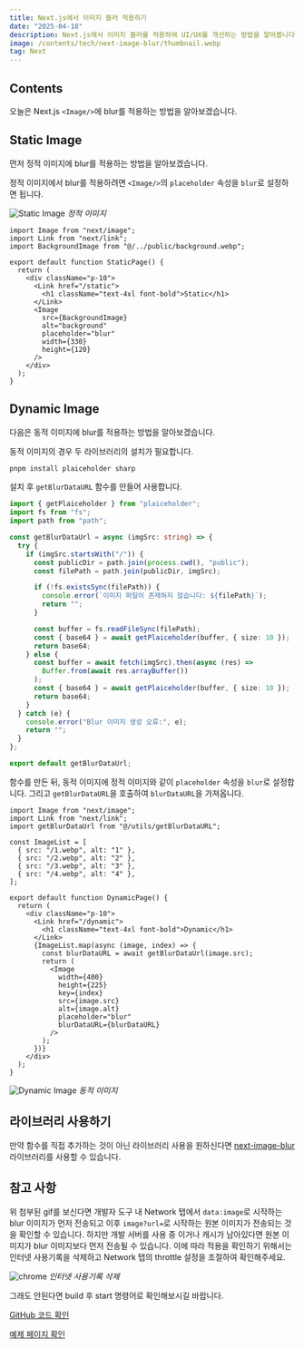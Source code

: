 ```yaml
---
title: Next.js에서 이미지 블러 적용하기
date: "2025-04-18"
description: Next.js에서 이미지 블러를 적용하여 UI/UX를 개선하는 방법을 알아봅니다.
image: /contents/tech/next-image-blur/thumbnail.webp
tag: Next
---
```


## Contents

오늘은 Next.js `<Image/>`에 blur를 적용하는 방법을 알아보겠습니다.

## Static Image

먼저 정적 이미지에 blur를 적용하는 방법을 알아보겠습니다.

정적 이미지에서 blur를 적용하려면 `<Image/>`의 `placeholder` 속성을 `blur`로 설정하면 됩니다.

![Static Image](/contents/tech/next-image-blur/static.gif) _정적 이미지_

```tsx:src/app/static/page.tsx
import Image from "next/image";
import Link from "next/link";
import BackgroundImage from "@/../public/background.webp";

export default function StaticPage() {
  return (
    <div className="p-10">
      <Link href="/static">
        <h1 className="text-4xl font-bold">Static</h1>
      </Link>
      <Image
        src={BackgroundImage}
        alt="background"
        placeholder="blur"
        width={330}
        height={120}
      />
    </div>
  );
}
```

## Dynamic Image

다음은 동적 이미지에 blur를 적용하는 방법을 알아보겠습니다.

동적 이미지의 경우 두 라이브러리의 설치가 필요합니다.

```bash
pnpm install plaiceholder sharp
```

설치 후 `getBlurDataURL` 함수를 만들어 사용합니다.

```ts:src/utils/getBlurDataURL.ts
import { getPlaiceholder } from "plaiceholder";
import fs from "fs";
import path from "path";

const getBlurDataUrl = async (imgSrc: string) => {
  try {
    if (imgSrc.startsWith("/")) {
      const publicDir = path.join(process.cwd(), "public");
      const filePath = path.join(publicDir, imgSrc);

      if (!fs.existsSync(filePath)) {
        console.error(`이미지 파일이 존재하지 않습니다: ${filePath}`);
        return "";
      }

      const buffer = fs.readFileSync(filePath);
      const { base64 } = await getPlaiceholder(buffer, { size: 10 });
      return base64;
    } else {
      const buffer = await fetch(imgSrc).then(async (res) =>
        Buffer.from(await res.arrayBuffer())
      );
      const { base64 } = await getPlaiceholder(buffer, { size: 10 });
      return base64;
    }
  } catch (e) {
    console.error("Blur 이미지 생성 오류:", e);
    return "";
  }
};

export default getBlurDataUrl;
```

함수를 만든 뒤, 동적 이미지에 정적 이미지와 같이 `placeholder` 속성을 `blur`로 설정합니다. 그리고 `getBlurDataURL`을 호출하여 `blurDataURL`을 가져옵니다.

```tsx:src/app/dynamic/page.tsx
import Image from "next/image";
import Link from "next/link";
import getBlurDataUrl from "@/utils/getBlurDataURL";

const ImageList = [
  { src: "/1.webp", alt: "1" },
  { src: "/2.webp", alt: "2" },
  { src: "/3.webp", alt: "3" },
  { src: "/4.webp", alt: "4" },
];

export default function DynamicPage() {
  return (
    <div className="p-10">
      <Link href="/dynamic">
        <h1 className="text-4xl font-bold">Dynamic</h1>
      </Link>
      {ImageList.map(async (image, index) => {
        const blurDataURL = await getBlurDataUrl(image.src);
        return (
          <Image
            width={400}
            height={225}
            key={index}
            src={image.src}
            alt={image.alt}
            placeholder="blur"
            blurDataURL={blurDataURL}
          />
        );
      })}
    </div>
  );
}
```

![Dynamic Image](/contents/tech/next-image-blur/dynamic.gif) _동적 이미지_

## 라이브러리 사용하기

만약 함수를 직접 추가하는 것이 아닌 라이브러리 사용을 원하신다면 [next-image-blur](https://www.npmjs.com/package/next-image-blur) 라이브러리를 사용할 수 있습니다.

## 참고 사항

위 첨부된 gif를 보신다면 개발자 도구 내 Network 탭에서 `data:image`로 시작하는 blur 이미지가 먼저 전송되고 이후 `image?url=`로 시작하는 원본 이미지가 전송되는 것을 확인할 수 있습니다. 하지만 개발 서버를 사용 중 이거나 캐시가 남아있다면 원본 이미지가 blur 이미지보다 먼저 전송될 수 있습니다. 이에 따라 적용을 확인하기 위해서는 인터넷 사용기록을 삭제하고 Network 탭의 throttle 설정을 조절하여 확인해주세요.

![chrome](/contents/tech/next-image-blur/chrome.webp) _인터넷 사용기록 삭제_

그래도 안된다면 build 후 start 명령어로 확인해보시길 바랍니다.

[GitHub 코드 확인](https://github.com/SID12g/next-image-blur-test)

[예제 페이지 확인](https://next-image-blur-test.vercel.app)

